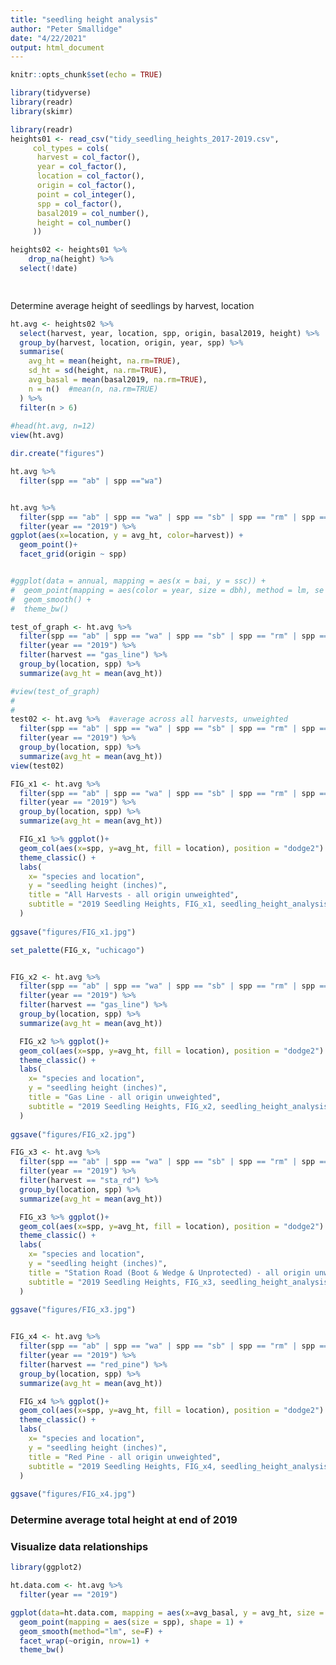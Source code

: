 ```yaml
---
title: "seedling height analysis"
author: "Peter Smallidge"
date: "4/22/2021"
output: html_document
---
```


```r
knitr::opts_chunk$set(echo = TRUE)
```


```r
library(tidyverse)
library(readr)
library(skimr)
```


```r

library(readr)
heights01 <- read_csv("tidy_seedling_heights_2017-2019.csv",
     col_types = cols(
      harvest = col_factor(),
      year = col_factor(),
      location = col_factor(),
      origin = col_factor(),
      point = col_integer(),
      spp = col_factor(),
      basal2019 = col_number(),
      height = col_number()
     ))

heights02 <- heights01 %>% 
    drop_na(height) %>% 
  select(!date)

                     


```


Determine average height of seedlings by harvest, location


```r

ht.avg <- heights02 %>%
  select(harvest, year, location, spp, origin, basal2019, height) %>%
  group_by(harvest, location, origin, year, spp) %>% 
  summarise(
    avg_ht = mean(height, na.rm=TRUE),
    sd_ht = sd(height, na.rm=TRUE),
    avg_basal = mean(basal2019, na.rm=TRUE),
    n = n()  #mean(n, na.rm=TRUE)
  ) %>% 
  filter(n > 6)
  
#head(ht.avg, n=12) 
view(ht.avg)


```

```r

dir.create("figures")

ht.avg %>% 
  filter(spp == "ab" | spp =="wa")


ht.avg %>% 
  filter(spp == "ab" | spp == "wa" | spp == "sb" | spp == "rm" | spp == "ro" | spp == "sm") %>% 
  filter(year == "2019") %>% 
ggplot(aes(x=location, y = avg_ht, color=harvest)) +
  geom_point()+
  facet_grid(origin ~ spp)


#ggplot(data = annual, mapping = aes(x = bai, y = ssc)) +
#  geom_point(mapping = aes(color = year, size = dbh), method = lm, se = FALSE, shape = 1) +
#  geom_smooth() +
#  theme_bw()

test_of_graph <- ht.avg %>% 
  filter(spp == "ab" | spp == "wa" | spp == "sb" | spp == "rm" | spp == "ro" | spp == "sm") %>% 
  filter(year == "2019") %>% 
  filter(harvest == "gas_line") %>% 
  group_by(location, spp) %>% 
  summarize(avg_ht = mean(avg_ht)) 

#view(test_of_graph)
#
#
test02 <- ht.avg %>%  #average across all harvests, unweighted
  filter(spp == "ab" | spp == "wa" | spp == "sb" | spp == "rm" | spp == "ro" | spp == "sm") %>% 
  filter(year == "2019") %>% 
  group_by(location, spp) %>% 
  summarize(avg_ht = mean(avg_ht))
view(test02)

FIG_x1 <- ht.avg %>% 
  filter(spp == "ab" | spp == "wa" | spp == "sb" | spp == "rm" | spp == "ro" | spp == "sm") %>% 
  filter(year == "2019") %>% 
  group_by(location, spp) %>% 
  summarize(avg_ht = mean(avg_ht))

  FIG_x1 %>% ggplot()+
  geom_col(aes(x=spp, y=avg_ht, fill = location), position = "dodge2") +
  theme_classic() +
  labs(
    x= "species and location",
    y = "seedling height (inches)",
    title = "All Harvests - all origin unweighted",
    subtitle = "2019 Seedling Heights, FIG_x1, seedling_height_analysis.Rmd"
  ) 
  
ggsave("figures/FIG_x1.jpg")

set_palette(FIG_x, "uchicago")


FIG_x2 <- ht.avg %>% 
  filter(spp == "ab" | spp == "wa" | spp == "sb" | spp == "rm" | spp == "ro" | spp == "sm") %>% 
  filter(year == "2019") %>% 
  filter(harvest == "gas_line") %>% 
  group_by(location, spp) %>% 
  summarize(avg_ht = mean(avg_ht))

  FIG_x2 %>% ggplot()+
  geom_col(aes(x=spp, y=avg_ht, fill = location), position = "dodge2") +
  theme_classic() +
  labs(
    x= "species and location",
    y = "seedling height (inches)",
    title = "Gas Line - all origin unweighted",
    subtitle = "2019 Seedling Heights, FIG_x2, seedling_height_analysis.Rmd"
  ) 
  
ggsave("figures/FIG_x2.jpg")

FIG_x3 <- ht.avg %>% 
  filter(spp == "ab" | spp == "wa" | spp == "sb" | spp == "rm" | spp == "ro" | spp == "sm") %>% 
  filter(year == "2019") %>% 
  filter(harvest == "sta_rd") %>% 
  group_by(location, spp) %>% 
  summarize(avg_ht = mean(avg_ht))

  FIG_x3 %>% ggplot()+
  geom_col(aes(x=spp, y=avg_ht, fill = location), position = "dodge2") +
  theme_classic() +
  labs(
    x= "species and location",
    y = "seedling height (inches)",
    title = "Station Road (Boot & Wedge & Unprotected) - all origin unweighted",
    subtitle = "2019 Seedling Heights, FIG_x3, seedling_height_analysis.Rmd"
  ) 
  
ggsave("figures/FIG_x3.jpg")


FIG_x4 <- ht.avg %>% 
  filter(spp == "ab" | spp == "wa" | spp == "sb" | spp == "rm" | spp == "ro" | spp == "sm") %>% 
  filter(year == "2019") %>% 
  filter(harvest == "red_pine") %>% 
  group_by(location, spp) %>% 
  summarize(avg_ht = mean(avg_ht))

  FIG_x4 %>% ggplot()+
  geom_col(aes(x=spp, y=avg_ht, fill = location), position = "dodge2") +
  theme_classic() +
  labs(
    x= "species and location",
    y = "seedling height (inches)",
    title = "Red Pine - all origin unweighted",
    subtitle = "2019 Seedling Heights, FIG_x4, seedling_height_analysis.Rmd"
  ) 
  
ggsave("figures/FIG_x4.jpg")


```

<!--     

comments
  
-->



### Determine average total height at end of 2019



### Visualize data relationships

```r

library(ggplot2)

ht.data.com <- ht.avg %>% 
  filter(year == "2019")

ggplot(data=ht.data.com, mapping = aes(x=avg_basal, y = avg_ht, size = spp)) +
  geom_point(mapping = aes(size = spp), shape = 1) +
  geom_smooth(method="lm", se=F) +
  facet_wrap(~origin, nrow=1) +
  theme_bw()


```

